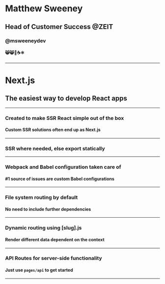 
<Head>
  <title>Next.js Workshop</title>
  <link href="/public/favicon.svg" rel="shortcut icon" />
</Head>

# Matthew Sweeney

## Head of Customer Success @ZEIT

### @msweeneydev

#### 😸😸🏴󠁧󠁢󠁳󠁣󠁴󠁿☕️⚛️

---

# Next.js

## The easiest way to develop React apps

---

### Created to make SSR React simple out of the box

#### Custom SSR solutions often end up as Next.js

---

### SSR where needed, else export statically

---

### Webpack and Babel configuration taken care of

#### #1 source of issues are custom Babel configurations

---

### File system routing by default

#### No need to include further dependencies

---

### Dynamic routing using [slug].js

#### Render different data dependent on the context

---

### API Routes for server-side functionality

#### Just use `pages/api` to get started

---
